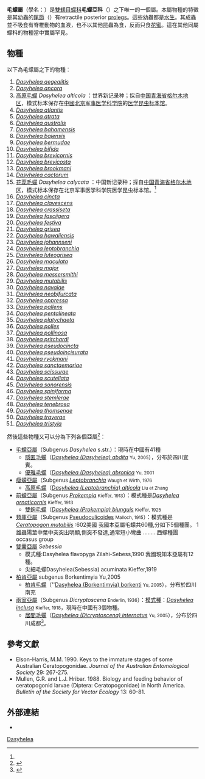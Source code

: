 {{AutoTaxobox
| parent authority = Lenz, 1934
| taxon =Dasyhelea
| authority =
| subdivision_ranks = [[種_(生物)|種]]
| subdivision = [[#物種|見內文]]
}}

'''毛蠓屬'''（學名：''{{lang|la|Dasyhelea}}''）是[[雙翅目|雙翅目]][[蠓科|蠓科]]'''毛蠓亞科'''（{{lang|la|Dasyheleinae}}）之下唯一的一個屬。本屬物種的特徵是其幼蟲的[[尾節|尾節]]（{{lang|en|anal segment}}）有retractile posterior [[proleg|proleg]]s。這些幼蟲都是[[水生動物|水生]]。其成蟲並不吸食有脊椎動物的血液，也不以其他昆蟲為食，反而只食[[花蜜|花蜜]]。這在其他同屬蠓科的物種當中實屬罕見。

==物種==
以下為毛蠓屬之下的物種：
#''[[Dasyhelea_aegealitis|Dasyhelea aegealitis]]''
#''[[Dasyhelea_ancora|Dasyhelea ancora]]''
#[[高原毛蠓|高原毛蠓]] ''Dasyhelea alticola'' {{small|[[刘增加|Liu]] & Zhang, 2002}}：世界新记录种；採自[[中国|中国]][[青海省|青海省]][[格尔木地区|格尔木地区]]，模式标本保存在[[中國|中國]][[北京军事医学科学院|北京军事医学科学院]]的[[医学昆虫标本馆|医学昆虫标本馆]]。
#''[[Dasyhelea_atlantis|Dasyhelea atlantis]]''
#''[[Dasyhelea_atrata|Dasyhelea atrata]]''
#''[[Dasyhelea_australis|Dasyhelea australis]]''
#''[[Dasyhelea_bahamensis|Dasyhelea bahamensis]]''
#''[[Dasyhelea_bajensis|Dasyhelea bajensis]]''
#''[[Dasyhelea_bermudae|Dasyhelea bermudae]]''
#''[[Dasyhelea_bifida|Dasyhelea bifida]]''
#''[[Dasyhelea_brevicornis|Dasyhelea brevicornis]]''
#''[[Dasyhelea_brevicosta|Dasyhelea brevicosta]]''
#''[[Dasyhelea_brookmani|Dasyhelea brookmani]]''
#''[[Dasyhelea_cactorum|Dasyhelea cactorum]]''
#[[花蕊毛蠓|花蕊毛蠓]] ''Dasyhelea calycata'' {{small|Remm, 1972}}：中国新记录种；採自[[中国|中国]][[青海省|青海省]][[格尔木地区|格尔木地区]]，模式标本保存在北京军事医学科学院医学昆虫标本馆。<ref name=cnki />
#''[[Dasyhelea_cincta|Dasyhelea cincta]]''
#''[[Dasyhelea_clavescens|Dasyhelea clavescens]]''
#''[[Dasyhelea_crassiseta|Dasyhelea crassiseta]]''
#''[[Dasyhelea_fasciigera|Dasyhelea fasciigera]]''
#''[[Dasyhelea_festiva|Dasyhelea festiva]]''
#''[[Dasyhelea_grisea|Dasyhelea grisea]]''
#''[[Dasyhelea_hawaiiensis|Dasyhelea hawaiiensis]]''
#''[[Dasyhelea_johannseni|Dasyhelea johannseni]]''
#''[[Dasyhelea_leptobranchia|Dasyhelea leptobranchia]]''
#''[[Dasyhelea_luteogrisea|Dasyhelea luteogrisea]]''
#''[[Dasyhelea_maculata|Dasyhelea maculata]]''
#''[[Dasyhelea_major|Dasyhelea major]]''
#''[[Dasyhelea_messersmithi|Dasyhelea messersmithi]]''
#''[[Dasyhelea_mutabilis|Dasyhelea mutabilis]]''
#''[[Dasyhelea_navaiae|Dasyhelea navaiae]]''
#''[[Dasyhelea_neobifurcata|Dasyhelea neobifurcata]]''
#''[[Dasyhelea_oppressa|Dasyhelea oppressa]]''
#''[[Dasyhelea_pallens|Dasyhelea pallens]]''
#''[[Dasyhelea_pentalineata|Dasyhelea pentalineata]]''
#''[[Dasyhelea_platychaeta|Dasyhelea platychaeta]]''
#''[[Dasyhelea_pollex|Dasyhelea pollex]]''
#''[[Dasyhelea_pollinosa|Dasyhelea pollinosa]]''
#''[[Dasyhelea_pritchardi|Dasyhelea pritchardi]]''
#''[[Dasyhelea_pseudocincta|Dasyhelea pseudocincta]]''
#''[[Dasyhelea_pseudoincisurata|Dasyhelea pseudoincisurata]]''
#''[[Dasyhelea_ryckmani|Dasyhelea ryckmani]]''
#''[[Dasyhelea_sanctaemariae|Dasyhelea sanctaemariae]]''
#''[[Dasyhelea_scissurae|Dasyhelea scissurae]]''
#''[[Dasyhelea_scutellata|Dasyhelea scutellata]]''
#''[[Dasyhelea_sonorensis|Dasyhelea sonorensis]]''
#''[[Dasyhelea_spiniforma|Dasyhelea spiniforma]]''
#''[[Dasyhelea_stemlerae|Dasyhelea stemlerae]]''
#''[[Dasyhelea_tenebrosa|Dasyhelea tenebrosa]]''
#''[[Dasyhelea_thomsenae|Dasyhelea thomsenae]]''
#''[[Dasyhelea_traverae|Dasyhelea traverae]]''
#''[[Dasyhelea_tristyla|Dasyhelea tristyla]]''

然後這些物種又可以分為下列各個亞屬<ref>{{cite web |url=http://gongjushu.oversea.cnki.net/fanti/R200810472.html |title=中国蠓科昆虫名录及其检索表 |editor=[[虞以新|虞以新]] |publisher=[[军医医学科学出版社|军医医学科学出版社]] |date=2005-09 |access-date=2016-05-08 |language=zh-hans |archive-date=2016-06-03 |archive-url=https://web.archive.org/web/20160603061638/http://gongjushu.oversea.cnki.net/fanti/R200810472.html |dead-url=no }}</ref>：
*[[毛蠓亞屬|毛蠓亞屬]]（Subgenus ''Dasyhelea'' s.str.）：現時在中國有41種
**[[隱匿毛蠓|隱匿毛蠓]]（''[[Dasyhelea_(Dasyhelea)_abdita|Dasyhelea (Dasyhelea) abdita]]'' <small>Yu, 2005</small>），分布於四川宜賓。 
**[[優雅毛蠓|優雅毛蠓]]（''[[Dasyhelea_(Dasyhelea)_abronica|Dasyhelea (Dasyhelea) abronica]]'' <small>Yu, 2001</small>
*[[瘦蠓亞屬|瘦蠓亞屬]]（Subgenus [[Dasyhelea_leptobranchia|''Leptobranchia'']] <small>Waugh et Wirth, 1976</small>
**[[高原毛蠓|高原毛蠓]]（''[[Dasyhelea_(Leptobranchia)_alticola|Dasyhelea (Leptobranchia) alticola]]'' <small>Liu et Zhang</small>
*[[前蠓亞屬|前蠓亞屬]]（Subgenus [[Dasyhelea_prokempia|''Prokempia'']] <small>Kieffer, 1913</small>）：模式種是''[[Dasyhelea_ornaticornis|Dasyhelea ornaticornis]]'' <small>Kieffer, 1913</small>
**[[雙鉤毛蠓|雙鉤毛蠓]]（''[[Dasyhelea_(Prokempia)_biunguis|Dasyhelea (Prokempia) biunguis]]'' <small>Kieffer, 1925</small>
*[[類庫亞屬|類庫亞屬]]（Subgenus [[Dasyhelea_pseudoculicoides|Pseudoculicoides]] <small>Malloch, 1915</small>）：模式種是''[[Ceratopogon_mutabilis|Ceratopogon mutabilis]]'' {{small|Coquillett, 1901}}:602美國 我國本亞屬毛蠓共60種,分如下5個種團。 1 雄蟲陽莖中葉中突突出明顯,側突不發達,通常短小彎曲 ………西蠓種團occasus group
*[[雙囊亞屬|雙囊亞屬]] ''Sebessia'' {{small|Remm,1979}}
**模式種:Dasyhelea flavopyga Zilahi-Sebess,1990 我國現知本亞屬有12種。 
**尖細毛蠓Dasyhelea(Sebessia) acuminata Kieffer,1919
*[[柏肯亞屬|柏肯亞屬]] subgenus Borkentimyia Yu,2005    
**[[柏肯毛蠓|柏肯毛蠓]]（''[[Dasyhelea_(Borkentimyia)_borkenti|Dasyhelea (Borkentimyia) borkenti]] <small>Yu, 2005</small>），分布於四川南充
*[[兩室亞屬|兩室亞屬]]（Subgenus ''Dicryptoscena'' <small>Enderlin, 1936</small>）：[[模式種|模式種]]：''[[Dasyhelea_inclusa|Dasyhelea inclusa]]'' <small>Kieffer, 1918</small>，現時在中國有3個物種。
**[[居間毛蠓|居間毛蠓]]（''[[Dasyhelea_internatus|Dasyhelea (Dicryptoscena) internatus]]'' <small>Yu, 2005</small>），分布於四川成都<ref>{{cite web |url=http://gongjushu.oversea.cnki.net/fanti/detail.aspx?QUERYID=25&CURREC=7&RECID=R2008104720000018 |title=中国蠓科昆虫名录及其检索表：居間毛蠓 |publisher=[[军医医学科学出版社|军医医学科学出版社]] |access-date=2016-05-10 |editor=[[虞以新|虞以新]] |date=2005-09 |language=zh-hans |archive-url=https://web.archive.org/web/20160603134022/http://gongjushu.oversea.cnki.net/fanti/detail.aspx?QUERYID=25&CURREC=7&RECID=R2008104720000018 |archive-date=2016-06-03 |dead-url=yes }}</ref>。

==參考文獻==
{{reflist |refs=
<ref name=cnki>{{cite journal
 |url=http://mall.cnki.net/magazine/Article/KCFL200104007.htm
 |author1=[[刘增加|刘增加]]
 |author2=[[虞以新|虞以新]]
 |year=2002
 |title=毛蠓属一新种及一中国新记录种(双翅目:蠓科)
 |journal=[[昆虫分类学报|昆虫分类学报]]
 |issn=2333-9721
 |language=zh-hans
 |access-date=2016-05-19
 |archive-date=2018-10-02
 |archive-url=https://web.archive.org/web/20181002021807/http://mall.cnki.net/magazine/Article/KCFL200104007.htm
 |dead-url=no
 }}</ref>
}}
* Elson-Harris, M.M. 1990. Keys to the immature stages of some Australian Ceratopogonidae. ''Journal of the Australian Entomological Society'' 29: 267-275.
* Mullen, G.R. and L.J. Hribar. 1988. Biology and feeding behavior of ceratopogonid larvae (Diptera: Ceratopogonidae) in North America. ''Bulletin of the Society for Vector Ecology'' 13: 60-81.

==外部連結==
{{commonscat|Dasyhelea}}
*{{Wikispecies-inline|Dasyhelea}}
{{Taxonbar}}
[[Category:蠓科|Dasyhelea]]